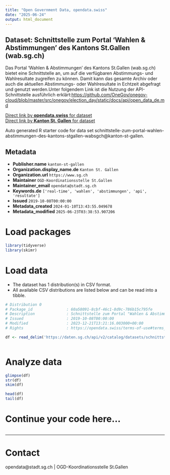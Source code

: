 ```yaml
---
title: "Open Government Data, opendata.swiss"
date: "2025-06-24"
output: html_document
---
```


## Dataset: Schnittstelle zum Portal 'Wahlen & Abstimmungen' des Kantons St.Gallen (wab.sg.ch)

Das Portal 'Wahlen & Abstimmungen' des Kantons St.Gallen (wab.sg.ch) bietet eine Schnittstelle an, um auf die verfügbaren Abstimmungs- und Wahlresultate zugreifen zu können. Damit kann das gesamte Archiv oder auch die aktuellen Abstimmungs- oder Wahlresultate in Echtzeit abgefragt und genutzt werden.Unter folgendem Link ist die Nutzung der API-Schnittstelle ausführlich erklärt:[https://github.com/OneGov/onegov-cloud/blob/master/src/onegov/election_day/static/docs/api/open_data_de.md](https://github.com/OneGov/onegov-cloud/blob/master/src/onegov/election_day/static/docs/api/open_data_de.md)

[Direct link by **opendata.swiss** for dataset](https://opendata.swiss/de/dataset/schnittstelle-zum-portal-wahlen-abstimmungen-des-kantons-st-gallen-wab-sg-ch)<br>
[Direct link by **Kanton St. Gallen** for dataset](https://daten.sg.ch/explore/dataset/schnittstelle-zum-portal-wahlen-abstimmungen-des-kantons-stgallen-wabsgch/)

Auto generated R starter code for data set schnittstelle-zum-portal-wahlen-abstimmungen-des-kantons-stgallen-wabsgch@kanton-st-gallen.

## Metadata

- **Publisher.name** `kanton-st-gallen`
- **Organization.display_name.de** `Kanton St. Gallen`
- **Organization.url** `https://www.sg.ch`
- **Maintainer** `OGD-Koordinationsstelle St.Gallen`
- **Maintainer_email** `opendata@stadt.sg.ch`
- **Keywords.de** `['real-time', 'wahlen', 'abstimmungen', 'api', 'resultate']`
- **Issued** `2019-10-08T00:00:00`
- **Metadata_created** `2024-01-10T13:43:55.049678`
- **Metadata_modified** `2025-06-23T03:38:53.907206`


# Load packages

```r

library(tidyverse)
library(skimr)

```

# Load data

-   The dataset has 1 distribution(s) in CSV format.
-   All available CSV distributions are listed below and can be read into a tibble.

```r

# Distribution 0
# Package_id               : 60a58091-8cbf-46c1-8d9c-786b15c795fe
# Description              : Schnittstelle zum Portal "Wahlen & Abstimmungen" des Kantons St.Gallen (wab.sg.ch) (csv)
# Issued                   : 2019-10-08T00:00:00
# Modified                 : 2023-12-21T13:21:16.003000+00:00
# Rights                   : https://opendata.swiss/terms-of-use#terms_by

df <- read_delim('https://daten.sg.ch/api/v2/catalog/datasets/schnittstelle-zum-portal-wahlen-abstimmungen-des-kantons-stgallen-wabsgch/exports/csv?use_labels=true')



```

# Analyze data

```r

glimpse(df)
str(df)
skim(df)

head(df)
tail(df)

```

# Continue your code here...

```r

```

------------------------------------------------------------------------

# Contact

opendata@stadt.sg.ch | OGD-Koordinationsstelle St.Gallen
